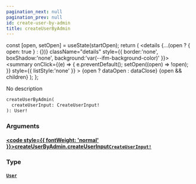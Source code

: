 ```yaml
---
pagination_next: null
pagination_prev: null
id: create-user-by-admin
title: createUserByAdmin
---
```









  const [open, setOpen] = useState(startOpen);
  return (
    <details {...(open ? { open: true } : {})} className="details" style={{ border:'none', boxShadow:'none', background:'var(--ifm-background-color)' }}>
      <summary
        onClick={(e) => {
          e.preventDefault();
          setOpen((open) => !open);
        }}
        style={{ listStyle:'none' }}
      >
      {open ? dataOpen : dataClose}
      </summary>
      {open && children}
    </details>
  );
};








No description


```graphql
createUserByAdmin(
  createUserInput: CreateUserInput!
): User!
```




### Arguments

#### [<code style={{ fontWeight: 'normal' }}>createUserByAdmin.<b>createUserInput</b></code>](#)<Bullet />[`CreateUserInput!`](/types/inputs/create-user-input.mdx) <Badge class="badge badge--secondary" text="non-null"/> <Badge class="badge badge--secondary" text="input"/> 



### Type

#### [`User`](/types/objects/user.mdx) <Badge class="badge badge--secondary" text="object"/> 








